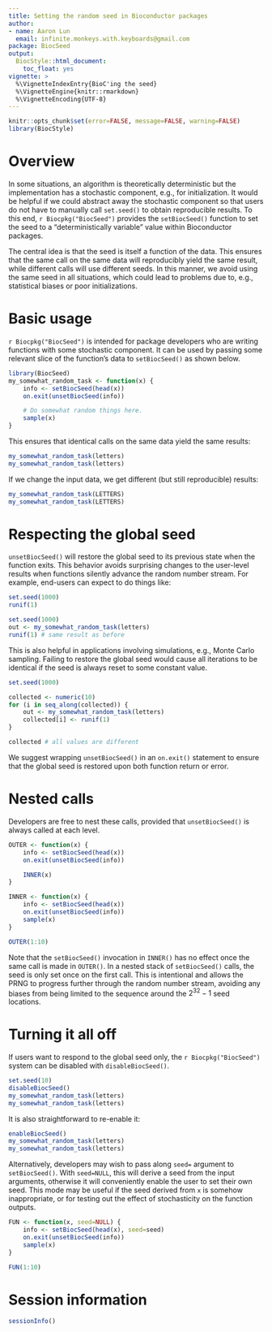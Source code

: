 ```yaml
---
title: Setting the random seed in Bioconductor packages
author: 
- name: Aaron Lun
  email: infinite.monkeys.with.keyboards@gmail.com
package: BiocSeed
output:
  BiocStyle::html_document:
    toc_float: yes
vignette: >
  %\VignetteIndexEntry{BioC'ing the seed}
  %\VignetteEngine{knitr::rmarkdown}
  %\VignetteEncoding{UTF-8}    
---
```


```r
knitr::opts_chunk$set(error=FALSE, message=FALSE, warning=FALSE)
library(BiocStyle)
```

# Overview

In some situations, an algorithm is theoretically deterministic but the implementation has a stochastic component, e.g., for initialization.
It would be helpful if we could abstract away the stochastic component so that users do not have to manually call `set.seed()` to obtain reproducible results.
To this end, `r Biocpkg("BiocSeed")` provides the `setBiocSeed()` function to set the seed to a "deterministically variable" value within Bioconductor packages.

The central idea is that the seed is itself a function of the data.
This ensures that the same call on the same data will reproducibly yield the same result, while different calls will use different seeds.
In this manner, we avoid using the same seed in all situations, which could lead to problems due to, e.g., statistical biases or poor initializations.

# Basic usage

`r Biocpkg("BiocSeed")` is intended for package developers who are writing functions with some stochastic component.
It can be used by passing some relevant slice of the function's data to `setBiocSeed()` as shown below.

```r
library(BiocSeed)
my_somewhat_random_task <- function(x) {
    info <- setBiocSeed(head(x))
    on.exit(unsetBiocSeed(info))

    # Do somewhat random things here.
    sample(x)
}
```

This ensures that identical calls on the same data yield the same results:

```r
my_somewhat_random_task(letters)
my_somewhat_random_task(letters)
```

If we change the input data, we get different (but still reproducible) results:

```r
my_somewhat_random_task(LETTERS)
my_somewhat_random_task(LETTERS)
```

# Respecting the global seed

`unsetBiocSeed()` will restore the global seed to its previous state when the function exits.
This behavior avoids surprising changes to the user-level results when functions silently advance the random number stream. 
For example, end-users can expect to do things like:

```r
set.seed(1000)
runif(1)

set.seed(1000)
out <- my_somewhat_random_task(letters)
runif(1) # same result as before
```

This is also helpful in applications involving simulations, e.g., Monte Carlo sampling.
Failing to restore the global seed would cause all iterations to be identical if the seed is always reset to some constant value.

```r
set.seed(1000)

collected <- numeric(10)
for (i in seq_along(collected)) {
    out <- my_somewhat_random_task(letters)
    collected[i] <- runif(1)
}

collected # all values are different
```

We suggest wrapping `unsetBiocSeed()` in an `on.exit()` statement to ensure that the global seed is restored upon both function return or error.

# Nested calls 

Developers are free to nest these calls, provided that `unsetBiocSeed()` is always called at each level.

```r
OUTER <- function(x) {
    info <- setBiocSeed(head(x))
    on.exit(unsetBiocSeed(info))

    INNER(x)
}

INNER <- function(x) {
    info <- setBiocSeed(head(x))
    on.exit(unsetBiocSeed(info))
    sample(x)
}

OUTER(1:10)
```

Note that the `setBiocSeed()` invocation in `INNER()` has no effect once the same call is made in `OUTER()`.
In a nested stack of `setBiocSeed()` calls, the seed is only set once on the first call.
This is intentional and allows the PRNG to progress further through the random number stream,
avoiding any biases from being limited to the sequence around the $2^{32}-1$ seed locations.

# Turning it all off

If users want to respond to the global seed only, the `r Biocpkg("BiocSeed")` system can be disabled with `disableBiocSeed()`.

```r
set.seed(10)
disableBiocSeed()
my_somewhat_random_task(letters)
my_somewhat_random_task(letters)
```

It is also straightforward to re-enable it:

```r
enableBiocSeed()
my_somewhat_random_task(letters)
my_somewhat_random_task(letters)
```

Alternatively, developers may wish to pass along `seed=` argument to `setBiocSeed()`.
With `seed=NULL`, this will derive a seed from the input arguments, otherwise it will conveniently enable the user to set their own seed.
This mode may be useful if the seed derived from `x` is somehow inappropriate, or for testing out the effect of stochasticity on the function outputs.

```r
FUN <- function(x, seed=NULL) {
    info <- setBiocSeed(head(x), seed=seed)
    on.exit(unsetBiocSeed(info))
    sample(x)
}

FUN(1:10)
```

# Session information {-}

```r
sessionInfo()
```
